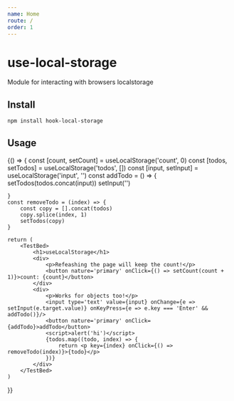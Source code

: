 ```yaml
---
name: Home
route: /
order: 1
---
```


# use-local-storage

Module for interacting with browsers localstorage

## Install

```bash
npm install hook-local-storage
```


## Usage



<Playground>
  {() => {
    const [count, setCount] = useLocalStorage('count', 0)
    const [todos, setTodos] = useLocalStorage('todos', [])
    const [input, setInput] = useLocalStorage('input', '')
    const addTodo = () => {
        setTodos(todos.concat(input))
        setInput('')
        
    }
    const removeTodo = (index) => {
        const copy = [].concat(todos)
        copy.splice(index, 1)
        setTodos(copy)
    }

    return (
        <TestBed>
            <h1>useLocalStorage</h1>
            <div>
                <p>Refeashing the page will keep the count!</p>
                <button nature='primary' onClick={() => setCount(count + 1)}>count: {count}</button>
            </div>
            <div> 
                <p>Works for objects too!</p>
                <input type='text' value={input} onChange={e => setInput(e.target.value)} onKeyPress={e => e.key === 'Enter' &&  addTodo()}/>
                <button nature='primary' onClick={addTodo}>addTodo</button>
                <script>alert('hi')</script>
                {todos.map((todo, index) => {
                    return <p key={index} onClick={() => removeTodo(index)}>{todo}</p>
                })}
            </div>
        </TestBed>
    )
  }}
</Playground>